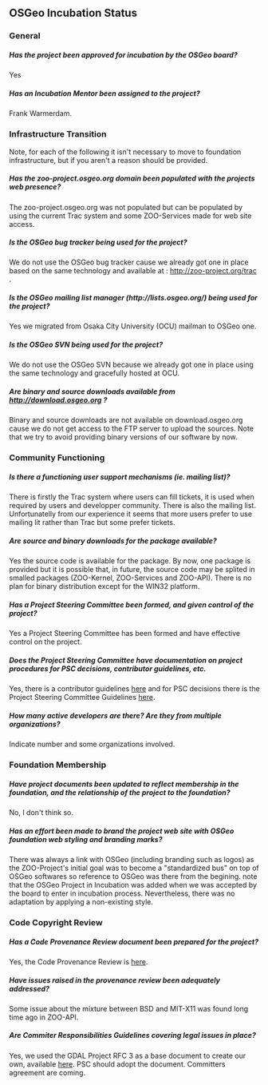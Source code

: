 
== OSGeo Incubation Status ==

=== General ===

===== Has the project been approved for incubation by the OSGeo board? ===== 
Yes 

=====  Has an Incubation Mentor been assigned to the project? ===== 
Frank Warmerdam.

=== Infrastructure Transition ===

Note, for each of the following it isn't necessary to move to foundation infrastructure, but if you aren't a reason should be provided.

===== Has the zoo-project.osgeo.org domain been populated with the projects web presence? =====
The zoo-project.osgeo.org was not populated but can be populated by using the current Trac system and some ZOO-Services made for web site access.

===== Is the OSGeo bug tracker being used for the project? ===== 
We do not use the OSGeo bug tracker cause we already got one in place based on the same technology and available at : http://zoo-project.org/trac .

===== Is the OSGeo mailing list manager (http://lists.osgeo.org/) being used for the project? ===== 
Yes we migrated from Osaka City University (OCU) mailman to OSGeo one.

===== Is the OSGeo SVN being used for the project? ===== 
We do not use the OSGeo SVN because we already got one in place using the same technology and gracefully hosted at OCU.

===== Are binary and source downloads available from http://download.osgeo.org ? ===== 
Binary and source downloads are not available on download.osgeo.org cause we do not get access to the FTP server to upload the sources. Note that we try to avoid providing binary versions of our software by now.

=== Community Functioning ===

===== Is there a functioning user support mechanisms (ie. mailing list)? ===== 
There is firstly the Trac system where users can fill tickets, it is used when required by users and developper community. There is also the mailing list. Unfortunatelly from our experience it seems that more users prefer to use mailing lit rather than Trac but some prefer tickets.

===== Are source and binary downloads for the package available? ===== 
Yes the source code is available for the package. By now, one package is provided but it is possible that, in future, the source code may be splited in smalled packages (ZOO-Kernel, ZOO-Services and ZOO-API). There is no plan for binary distribution except for the WIN32 platform.

===== Has a Project Steering Committee been formed, and given control of the project? ===== 
Yes a Project Steering Committee has been formed and have effective control on the project.

===== Does the Project Steering Committee have documentation on project procedures for PSC decisions, contributor guidelines, etc. ===== 
Yes, there is a contributor guidelines [http://zoo-project.org/docs/community/developer.html here] and for PSC decisions there is the Project Steering Committee Guidelines [http://zoo-project.org/trac/wiki/PSC/process here].

===== How many active developers are there? Are they from multiple organizations? ===== 
Indicate number and some organizations involved. 

=== Foundation Membership ===

===== Have project documents been updated to reflect membership in the foundation, and the relationship of the project to the foundation? ===== 
No, I don't think so.

===== Has an effort been made to brand the project web site with OSGeo foundation web styling and branding marks? ===== 
There was always a link with OSGeo (including branding such as logos) as the ZOO-Project's initial goal was to become a "standardized bus" on top of OSGeo softwares so reference to OSGeo was there from the begining. note that the OSGeo Project in Incubation was added when we was accepted by the board to enter in incubation process. Nevertheless, there was no adaptation by applying a non-existing style. 

=== Code Copyright Review ===

===== Has a Code Provenance Review document been prepared for the project? ===== 
Yes, the Code Provenance Review is [http://zoo-project.org/trac/wiki/Provenance%20Review here].

===== Have issues raised in the provenance review been adequately addressed? ===== 
Some issue about the mixture between BSD and MIT-X11 was found long time ago in ZOO-API.

===== Are Commiter Responsibilities Guidelines covering legal issues in place? ===== 
Yes, we used the GDAL Project RFC 3 as a base document to create our own, available [http://zoo-project.org/docs/community/developer.html here].  PSC should adopt the document. Committers agreement are coming.




